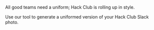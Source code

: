 All good teams need a uniform; Hack Club is rolling up in style.

Use our tool to generate a uniformed version of your Hack Club Slack photo.